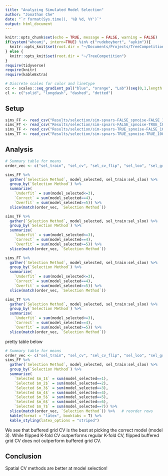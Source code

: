 ```yaml
---
title: "Analyzing Simulated Model Selection"
author: "Jonathan Che"
date: "`r format(Sys.time(), '%B %d, %Y')`"
output: html_document
---
```


```r
knitr::opts_chunk$set(echo = TRUE, message = FALSE, warning = FALSE)
if(system("whoami", intern=TRUE) %in% c("rudeboybert", "aykim")){
  knitr::opts_knit$set(root.dir = "~/Documents/Projects/TreeCompetition/")
} else {
  knitr::opts_knit$set(root.dir = "~/TreeCompetition")
}
require(tidyverse)
require(knitr)
require(kableExtra)

# Discrete scales for color and linetype
cc <- scales::seq_gradient_pal("blue", "orange", "Lab")(seq(0,1,length.out=5))
cl <- c("solid", "longdash", "dashed", "dotted")
```

## Setup

```r
sims_FF <- read_csv("Results/selection/sim-spvars-FALSE_spnoise-FALSE_100x100-500_cv4x4-k10-buffer10_seed630.csv")
sims_FT <- read_csv("Results/selection/sim-spvars-FALSE_spnoise-TRUE_100x100-500_cv4x4-k10-buffer10_seed630.csv")
sims_TF <- read_csv("Results/selection/sim-spvars-TRUE_spnoise-FALSE_100x100-500_cv4x4-k10-buffer10_seed630.csv")
sims_TT <- read_csv("Results/selection/sim-spvars-TRUE_spnoise-TRUE_100x100-500_cv4x4-k10-buffer10_seed630.csv")
```

## Analysis

```r
# Summary table for means
order_vec <- c("sel_train", "sel_cv", "sel_cv_flip", "sel_loo", "sel_grid", "sel_grid_flip", "sel_sloo")

sims_FF %>%
  gather(`Selection Method`, model_selected, sel_train:sel_sloo) %>%
  group_by(`Selection Method`) %>%
  summarize(
    `Underfit` = sum(model_selected<=3),
    `Correct` = sum(model_selected==4),
    `Overfit` = sum(model_selected>=5)) %>%
  slice(match(order_vec, `Selection Method`))

sims_TF %>%
  gather(`Selection Method`, model_selected, sel_train:sel_sloo) %>%
  group_by(`Selection Method`) %>%
  summarize(
    `Underfit` = sum(model_selected<=3),
    `Correct` = sum(model_selected==4),
    `Overfit` = sum(model_selected>=5)) %>%
  slice(match(order_vec, `Selection Method`))

sims_FT %>%
  gather(`Selection Method`, model_selected, sel_train:sel_sloo) %>%
  group_by(`Selection Method`) %>%
  summarize(
    `Underfit` = sum(model_selected<=3),
    `Correct` = sum(model_selected==4),
    `Overfit` = sum(model_selected>=5)) %>%
  slice(match(order_vec, `Selection Method`))

sims_TT %>%
  gather(`Selection Method`, model_selected, sel_train:sel_sloo) %>%
  group_by(`Selection Method`) %>%
  summarize(
    `Underfit` = sum(model_selected<=3),
    `Correct` = sum(model_selected==4),
    `Overfit` = sum(model_selected>=5)) %>%
  slice(match(order_vec, `Selection Method`))
```

pretty table below

```r
# Summary table for means
order_vec <- c("sel_train", "sel_cv", "sel_cv_flip", "sel_loo", "sel_grid", "sel_grid_flip", "sel_sloo")
sims_FF %>%
  gather(`Selection Method`, model_selected, sel_train:sel_sloo) %>%
  group_by(`Selection Method`) %>%
  summarize(
    `Selected $m_1$` = sum(model_selected==1),
    `Selected $m_2$` = sum(model_selected==2),
    `Selected $m_3$` = sum(model_selected==3),
    `Selected $m_4$` = sum(model_selected==4),
    `Selected $m_5$` = sum(model_selected==5),
    `Selected $m_6$` = sum(model_selected==6),
    `Selected $m_7$` = sum(model_selected==7)) %>%
  slice(match(order_vec, `Selection Method`)) %>%   # reorder rows
  kable(format = "latex", booktabs = T) %>%
  kable_styling(latex_options = "striped")
```

We see that buffered grid CV is the best at picking the correct model (model 3). While flipped K-fold CV outperforms regular K-fold CV, flipped buffered grid CV does not outperform buffered grid CV.

## Conclusion

Spatial CV methods are better at model selection!
